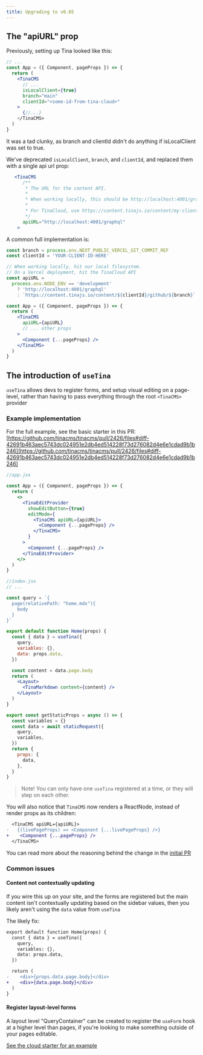 ```yaml
---
title: Upgrading to v0.65
---
```


<WarningCallout body="This page is out of date. [Learn Tina](https://tina.io/docs/)." />

## The "apiURL" prop

Previously, setting up Tina looked like this:

```jsx
// ...
const App = ({ Component, pageProps }) => {
  return (
    <TinaCMS
      // ...
      isLocalClient={true}
      branch="main"
      clientId="<some-id-from-tina-cloud>"
    >
      {//...}
    </TinaCMS>
  )
}
```

It was a tad clunky, as branch and clientId didn't do anything if isLocalClient was set to true.

We've deprecated `isLocalClient`, `branch`, and `clientId`, and replaced them with a single api url prop:

```jsx
   <TinaCMS
      /**
       * The URL for the content API.
       *
       * When working locally, this should be http://localhost:4001/graphql.
       *
       * For TinaCloud, use https://content.tinajs.io/content/my-client-id/github/my-branch
       */
      apiURL="http://localhost:4001/graphql"
    >
```

A common full implementation is:

```jsx
const branch = process.env.NEXT_PUBLIC_VERCEL_GIT_COMMIT_REF
const clientId = 'YOUR-CLIENT-ID-HERE'

// When working locally, hit our local filesystem.
// On a Vercel deployment, hit the TinaCloud API
const apiURL =
  process.env.NODE_ENV == 'development'
    ? 'http://localhost:4001/graphql'
    : `https://content.tinajs.io/content/${clientId}/github/${branch}`

const App = ({ Component, pageProps }) => {
  return (
    <TinaCMS
      apiURL={apiURL}
      // ... other props
    >
      <Component {...pageProps} />
    </TinaCMS>
  )
}
```

## The introduction of `useTina`

`useTina` allows devs to register forms, and setup visual editing on a page-level, rather than having to pass everything through the root `<TinaCMS>` provider

### Example implementation

For the full example, see the basic starter in this PR: [https://github.com/tinacms/tinacms/pull/2426/files#diff-42691b463aec5743dc024951e2db4ed514228f73d276082d4e6e1cdad9b1b246](https://github.com/tinacms/tinacms/pull/2426/files#diff-42691b463aec5743dc024951e2db4ed514228f73d276082d4e6e1cdad9b1b246)

```jsx
//app.jsx

const App = ({ Component, pageProps }) => {
  return (
    <>
      <TinaEditProvider
        showEditButton={true}
        editMode={
          <TinaCMS apiURL={apiURL}>
            <Component {...pageProps} />
          </TinaCMS>
        }
      >
        <Component {...pageProps} />
      </TinaEditProvider>
    </>
  )
}
```

```jsx
//index.jsx
// ...

const query = `{
  page(relativePath: "home.mdx"){
    body
  }
}`

export default function Home(props) {
  const { data } = useTina({
    query,
    variables: {},
    data: props.data,
  })

  const content = data.page.body
  return (
    <Layout>
      <TinaMarkdown content={content} />
    </Layout>
  )
}

export const getStaticProps = async () => {
  const variables = {}
  const data = await staticRequest({
    query,
    variables,
  })
  return {
    props: {
      data,
    },
  }
}
```

> Note! You can only have one `useTina` registered at a time, or they will step on each other.

You will also notice that `TinaCMS` now renders a ReactNode, instead of render props as its children:

```diff
  <TinaCMS apiURL={apiURL}>
-   {(livePageProps) => <Component {...livePageProps} />}
+    <Component {...pageProps} />
  </TinaCMS>
```

You can read more about the reasoning behind the change in the [initial PR](https://github.com/tinacms/tinacms/pull/2426)

### Common issues

#### Content not contextually updating

If you wire this up on your site, and the forms are registered but the main content isn't contextually updating based on the sidebar values, then you likely aren't using the `data` value from `useTina`

The likely fix:

```diff
export default function Home(props) {
  const { data } = useTina({
    query,
    variables: {},
    data: props.data,
  })

  return (
-    <div>{props.data.page.body}</div>
+    <div>{data.page.body}</div>
  )
}
```

#### Register layout-level forms

A layout level "QueryContainer" can be created to register the `useForm` hook at a higher level than pages, if you're looking to make something outside of your pages editable.

[See the cloud starter for an example](https://github.com/tinacms/tina-cloud-starter/blob/main/pages/_app.tsx#L11)
